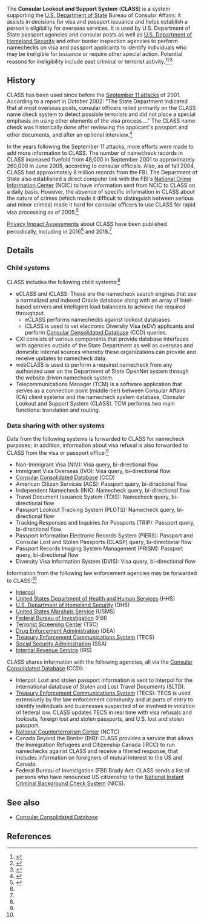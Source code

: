 The '''Consular Lookout and Support System''' ('''CLASS''') is a system supporting the [[U.S. Department of State]] Bureau of Consular Affairs: it assists in decisions for visa and passport issuance and helps establish a person's eligibility for overseas services. It is used by U.S. Department of State passport agencies and consular posts as well as [[U.S. Department of Homeland Security]] and other border inspection agencies to perform namechecks on visa and passport applicants to identify individuals who may be ineligible for issuance or require other special action. Potential reasons for ineligibility include past criminal or terrorist activity.<ref name=pia-2018>{{cite web|url = https://www.state.gov/wp-content/uploads/2019/05/Consular-Lookout-and-Support-System-CLASS-PIA.pdf|title = Consular Lookout and Support System (CLASS) PIA|date = September 1, 2018|accessdate = April 30, 2021}}</ref><ref name=pia-2016>{{cite web|url = https://2009-2017.state.gov/documents/organization/242321.pdf|title = Consular Lookout and Support System (CLASS) PIA|date = May 24, 2016|accessdate = April 30, 2021}}</ref><ref name=crs>{{cite web|url = https://fas.org/sgp/crs/homesec/R43589.pdf|title = Immigration: Visa Security Policies|last = Wasem|first = Ruth Ellen|date = November 18, 2015|accessdate = November 21, 2017|publisher = [[Congressional Research Service]]}}</ref>

== History ==

CLASS has been used since before the [[September 11 attacks]] of 2001. According to a report in October 2002: "The State Department indicated that at most overseas posts, consular officers relied primarily on the CLASS name check system to detect possible terrorists and did not place a special emphasis on using other elements of the visa process ..." The CLASS name check was historically done after reviewing the applicant's passport and other documents, and after an optional interview.<ref name=visa-process-antiterrorism-tool>{{cite book|title = Border Security: Visa Process Should Be Strengthened As an Antiterrorism Tool|publisher = United States Government Accountability Office|date = October 13, 2002|accessdate = April 30, 2021|url = https://books.google.com/books?id=ocfKVDtNeUwC&q=consular+lookout#v=onepage&q&f=false}}</ref>

In the years following the September 11 attacks, more efforts were made to add more information to CLASS. The number of namecheck records in CLASS increased fivefold from 48,000 in September 2001 to approximately 260,000 in June 2005, according to consular officials. Also, as of fall 2004, CLASS had approximately 8 million records from the FBI. The Department of State also established a direct computer link with the FBI's [[National Crime Information Center]] (NCIC) to have information sent from NCIC to CLASS on a daily basis. However, the absence of specific information in CLASS about the nature of crimes (which made it difficult to distinguish between serious and minor crimes) made it hard for consular officers to use CLASS for rapid visa processing as of 2005.<ref>{{cite web|url = https://www.govinfo.gov/content/pkg/GAOREPORTS-GAO-05-994T/html/GAOREPORTS-GAO-05-994T.htm|title = Border Security: Strengthened Visa Process Would Benefit from Additional Management Actions by State and DHS|date = September 13, 2005|accessdate = April 30, 2021}}</ref>

[[Privacy Impact Assessment]]s about CLASS have been published periodically, including in 2016<ref name=pia-2016/> and 2018.<ref name=pia-2018/>

== Details ==

=== Child systems ===

CLASS includes the following child systems:<ref name=pia-2018/>

* eCLASS and iCLASS: These are the namecheck search engines that use a normalized and indexed Oracle database along with an array of Intel-based servers and intelligent load balancers to achieve the required throughput.
** eCLASS performs namechecks against lookout databases.
** iCLASS is used to vet electronic Diversity Visa (eDV) applicants and perform [[Consular Consolidated Database]] (CCD) queries.
* CXI consists of various components that provide database interfaces with agencies outside of the State Department as well as overseas and domestic internal sources whereby these organizations can provide and receive updates to namecheck data.
* webCLASS is used to perform a required namecheck from any authorized user on the Department of State OpenNet system through the website driven namecheck system.
* Telecommunications Manager (TCM) is a software application that serves as a connection point (middle-tier) between Consular Affairs (CA) client systems and the namecheck system database, Consular Lookout and Support System (CLASS). TCM performs two main functions: translation and routing.

=== Data sharing with other systems ===

Data from the following systems is forwarded to CLASS for namecheck purposes; in addition, information about visa refusal is also forwarded to CLASS from the visa or passport office:<ref name=pia-2018/>

* Non-Immigrant Visa (NIV): Visa query, bi-directional flow
* Immigrant Visa Overseas (IVO): Visa query, bi-directional flow
* [[Consular Consolidated Database]] (CCD)
* American Citizen Services (ACS): Passport query, bi-directional flow
* Independent Namecheck (INK): Namecheck query, bi-directional flow
* Travel Document Issuance System (TDIS): Namecheck query, bi-directional flow
* Passport Lookout Tracking System (PLOTS): Namecheck query, bi-directional flow
* Tracking Responses and Inquiries for Passports (TRIP): Passport query, bi-directional flow
* Passport Information Electronic Records System (PIERS): Passport and Consular Lost and Stolen Passports (CLASP) query, bi-directional flow
* Passport Records Imaging System Management (PRISM): Passport query, bi-directional flow
* Diversity Visa Information System (DVIS): Visa query, bi-directional flow

Information from the following law enforcement agencies may be forwarded to CLASS:<ref name=pia-2018/>

* [[Interpol]]
* [[United States Department of Health and Human Services]] (HHS)
* [[U.S. Department of Homeland Security]] (DHS)
* [[United States Marshals Service]] (USMS)
* [[Federal Bureau of Investigation]] (FBI)
* [[Terrorist Screening Center]] (TSC)
* [[Drug Enforcement Administration]] (DEA)
* [[TECS|Treasury Enforcement Communications System]] (TECS)
* [[Social Security Administration]] (SSA)
* [[Internal Revenue Service]] (IRS)

CLASS shares information with the following agencies, all via the [[Consular Consolidated Database]] (CCD):

* Interpol: Lost and stolen passport information is sent to Interpol for the international database of Stolen and Lost Travel Documents (SLTD).
* [[TECS|Treasury Enforcement Communications System]] (TECS): TECS is used extensively by the law enforcement community and at ports of entry to identify individuals and businesses suspected of or involved in violation of federal law. CLASS updates TECS in real time with visa refusals and lookouts, foreign lost and stolen passports, and U.S. lost and stolen passport.
* [[National Counterterrorism Center]] (NCTC)
* Canada Beyond the Border (BtB): CLASS provides a service that allows the Immigration Refugees and Citizenship Canada (IRCC) to run namechecks against CLASS and receive a filtered response, that includes information on foreigners of mutual interest to the US and Canada.
* Federal Bureau of Investigation (FBI) Brady Act: CLASS sends a list of persons who have renounced US citizenship to the [[National Instant Criminal Background Check System]] (NICS).

== See also ==

* [[Consular Consolidated Database]]

== References ==

{{reflist|30em}}
